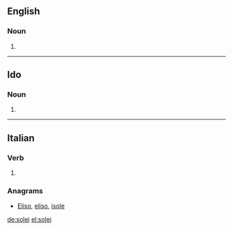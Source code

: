 ==English==

===Noun===
{{head|en|plural}}

# {{plural of|soleus|lang=en}}

----

==Ido==

===Noun===
{{head|io|plural}}

# {{plural of|soleo|lang=io}}

----

==Italian==

===Verb===
{{head|it|verb form}}

# {{inflection of|solere||1|s|phis|lang=it}}

===Anagrams===
* [[Eliso#Italian|Eliso]], [[eliso#Italian|eliso]], [[isole#Italian|isole]]

[[de:solei]]
[[el:solei]]